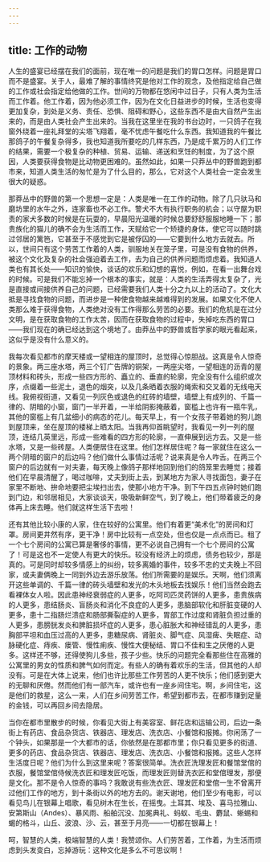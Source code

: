 ```yaml
---
---
---
```

title: 工作的动物
---



人生的盛宴已经摆在我们的面前，现在唯一的问题是我们的胃口怎样。问题是胃口而不是盛宴。关于人，最难了解的事情终究是他对工作的观念，及他指定给自己做的工作或社会指定给他做的工作。世间的万物都在悠闲中过日子，只有人类为生活而工作着。他工作着，因为他必须工作，因为在文化日益进步的时候，生活也变得更加复杂，到处是义务、责任、恐惧、阻碍和野心，这些东西不是由大自然产生出来的，而是由人类社会产生出来的。当我在这里坐在我的书台边时，一只鸽子在我窗外绕着一座礼拜堂的尖塔飞翔着，毫不忧虑午餐吃什么东西。我知道我的午餐比那鸽子的午餐复杂得多，我也知道我所要吃的几样东西，乃是成千累万的人们工作的结果，需要一个极复杂的种植、贸易、运输、递送和烹饪的制度，为了这个原因，人类要获得食物是比动物更困难的。虽然如此，如果一只莽丛中的野兽跑到都市来，知道人类生活的匆忙是为了什么目的，那么，它对这个人类社会一定会发生很大的疑惑。

那莽丛中的野兽的第一个思想一定是：人类是唯一在工作的动物。除了几只驮马和磨坊里的水牛之外，连家畜也不必工作。警犬不大有执行职务的机会；以守屋为职责的家犬多数的时候是在玩耍的，早晨阳光温暖的时候总要舒舒服服地睡一下；那贵族化的猫儿的确不会为生活而工作，天赋给它一个矫捷的身体，使它可以随时跳过邻居的篱笆，它甚至于不感觉到它是被俘囚的——它要到什么地方去就去。所以，世间只有这个劳苦工作着的人类，驯服地关在笼子里，可是没有食物的供养，被这个文化及复杂的社会强迫着去工作，去为自己的供养问题而烦虑着。我知道人类也有其长处——知识的愉快，谈话的欢乐和幻想的喜悦，例如，在看一出舞台戏的时候。可是我们不能忘掉一个根本的事实，就是：人类的生活弄得太复杂了，光是直接或间接供养自己的问题，已经需要我们人类十分之九以上的活动了。文化大抵是寻找食物的问题，而进步是一种使食物越来越难得到的发展。如果文化不使人类那么难于获得食物，人类绝对没有工作得那么劳苦的必要。我们的危机是在过分文明，是在获取食物的工作太苦，因而在获取食物的过程中，失掉吃东西的胃口——我们现在的确已经达到这个境地了。由莽丛中的野兽或哲学家的眼光看起来，这似乎是没有什么意义的。

我每次看见都市的摩天楼或一望相连的屋顶时，总觉得心惊胆战。这真是令人惊奇的景象。两三座水塔，两三个钉广告牌的铜架，一两座尖塔，一望相连的沥青的屋顶材料和砖头，形成一些四方形的、矗立的、垂直的轮廓，完全没有什么组织或次序，点缀着一些泥土，退色的烟突，以及几条晒着衣服的绳索和交叉着的无线电天线。我俯视街道，又看见一列灰色或退色的红砖的墙壁，墙壁上有成列的、千篇一律的、阴暗的小窗，窗门一半开着，一半给阴影掩蔽着，窗槛上也许有一瓶牛乳，其他的窗槛上有几盆细小的病态的花儿。每天早上，有一个女孩子带着她的狗儿跑到屋顶来，坐在屋顶的楼梯上晒太阳。当我再仰首眺望时，我看见一列一列的屋顶，连结几英里远，形成一些难看的四方形的轮廓，一直伸展到远方去。又是一些水塔，又是一些砖屋。人类便居住在这里。他们怎样居住呢？每一家就住在这么一两个阴暗的窗户的后边吗？他们做什么事情过活呢？说来真是令人咋舌。在两三个窗户的后边就有一对夫妻，每天晚上像鸽子那样地回到他们的鸽笼里去睡觉；接着他们在早晨清醒了，喝过咖啡，丈夫到街上去，到某地方为家人寻找面包，妻子在家里不断地、拚命地要把尘埃扫出去，使那小地方干净。到下午四五点钟时她们跑到门边，和邻居相见，大家谈谈天，吸吸新鲜空气，到了晚上，他们带着疲乏的身体再上床去睡。他们就这样生活下去啦！

还有其他比较小康的人家，住在较好的公寓里。他们有着更“美术化”的房间和灯罩。房间更井然有序，更干净！房中比较有一点空处，但也仅是一点点而已。租了一个七个房间的公寓已算是奢侈的事情，更不必说自己拥有一个七个房间的公寓了！可是这也不一定使人有更大的快乐。较没有经济上的烦虑，债务也较少，那是真的。可是同时却较多情感上的纠纷，较多离婚的事件，较多不忠的丈夫晚上不回家，或夫妻俩晚上一同到外边去游乐放荡。他们所需要的是娱乐。天啊，他们须离开这些单调的、千篇一律的砖头墙壁和发光的木头地板去找娱乐！他们当然会跑去看裸体女人啦。因此患神经衰弱症的人更多，吃阿司匹灵药饼的人更多，患贵族病的人更多，患结肠炎、盲肠炎和消化不良症的人更多，患脑部软化和肝脏变硬的人更多，患十二指肠烂溃症和肠部撕裂症的人更多，胃部工作过度和肾脏负担过重的人更多，患膀胱发炎和脾脏损坏症的人更多，患心脏胀大和神经错乱的人更多，患胸部平坦和血压过高的人更多，患糖尿病、肾脏炎、脚气症、风湿痺、失眠症、动脉硬化症、痔疾、瘘管、慢性痢疾、慢性大便秘结、胃口不佳和生之厌倦的人更多。这样还不够，还得使狗儿多些，孩子少些。快乐的问题完全看那些住在高雅的公寓里的男女的性质和脾气如何而定。有些人的确有着欢乐的生活，但其他的人却没有。可是在大体上说来，他们也许比那些工作劳苦的人更不快乐；他们感到更大的无聊和厌倦。然而他们有一部汽车，或许也有一座乡间住宅。啊，乡间住宅，这是他们的救星，这么一来，人们在乡间劳苦工作，希望到都市去，在都市赚到足量的金钱，可以再回乡间去隐居。

当你在都市里散步的时候，你看见大街上有美容室、鲜花店和运输公司，后边一条街上有药店、食品杂货店、铁器店、理发店、洗衣店、小餐馆和报摊。你闲荡了一个钟头，如果那是一个大都市的话，你依然是在那都市里；你只看见更多的街道、更多的药店、食品杂货店、铁器店、理发店、洗衣店、小餐馆和报摊。这些人怎样生活度日呢？他们为什么到这里来呢？答案很简单。洗衣匠洗理发匠和餐馆堂倌的衣服，餐馆堂倌侍候洗衣匠和理发匠吃饭，而理发匠则替洗衣匠和堂倌理发，那便是文化。那不是令人惊奇的事吗？我敢说有些洗衣匠、理发匠和堂倌一生不曾离开过他们工作的地方，到十条街以外的地方去的。谢天谢地，他们至少有电影，可以看见鸟儿在银幕上唱歌，看见树木在生长，在摇曳。土耳其、埃及、喜马拉雅山、安第斯山（Andes）、暴风雨、船舶沉没、加冕典礼、蚂蚁、毛虫、麝鼠、蜥蜴和蝎的格斗，山丘、波浪、沙、云，甚至于月亮——一切都在银幕上！

呵，智慧的人类，极端智慧的人类！我赞颂你。人们劳苦着，工作着，为生活而烦虑到头发变白，忘掉游玩：这种文化是多么不可思议啊！
